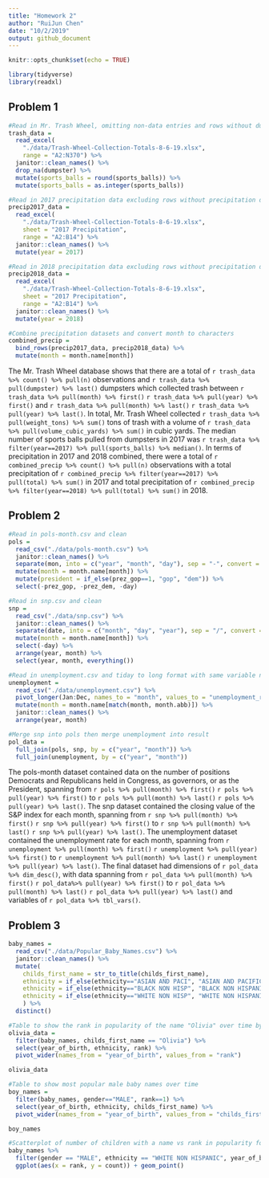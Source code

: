 ```yaml
---
title: "Homework 2"
author: "RuiJun Chen"
date: "10/2/2019"
output: github_document
---
```


```r
knitr::opts_chunk$set(echo = TRUE)

library(tidyverse)
library(readxl)
```

## Problem 1
```r
#Read in Mr. Trash Wheel, omitting non-data entries and rows without dumpster-specific data, then rounding sports balls to integers
trash_data = 
  read_excel(
    "./data/Trash-Wheel-Collection-Totals-8-6-19.xlsx", 
    range = "A2:N370") %>% 
  janitor::clean_names() %>% 
  drop_na(dumpster) %>% 
  mutate(sports_balls = round(sports_balls)) %>% 
  mutate(sports_balls = as.integer(sports_balls))

```

```r
#Read in 2017 precipitation data excluding rows without precipitation data and adding year
precip2017_data = 
  read_excel(
    "./data/Trash-Wheel-Collection-Totals-8-6-19.xlsx", 
    sheet = "2017 Precipitation",
    range = "A2:B14") %>% 
  janitor::clean_names() %>% 
  mutate(year = 2017)

#Read in 2018 precipitation data excluding rows without precipitation data and adding year
precip2018_data = 
  read_excel(
    "./data/Trash-Wheel-Collection-Totals-8-6-19.xlsx", 
    sheet = "2017 Precipitation",
    range = "A2:B14") %>% 
  janitor::clean_names() %>% 
  mutate(year = 2018)

#Combine precipitation datasets and convert month to characters
combined_precip = 
  bind_rows(precip2017_data, precip2018_data) %>% 
  mutate(month = month.name[month])
```

The Mr. Trash Wheel database shows that there are a total of `r trash_data %>% count() %>% pull(n)` observations and `r trash_data %>% pull(dumpster) %>% last()` dumpsters which collected trash between `r trash_data %>% pull(month) %>% first()` `r trash_data %>% pull(year) %>% first()` and `r trash_data %>% pull(month) %>% last()` `r trash_data %>% pull(year) %>% last()`. In total, Mr. Trash Wheel collected `r trash_data %>% pull(weight_tons) %>% sum()` tons of trash with a volume of `r trash_data %>% pull(volume_cubic_yards) %>% sum()` in cubic yards. The median number of sports balls pulled from dumpsters in 2017 was `r trash_data %>% filter(year==2017) %>% pull(sports_balls) %>% median()`. In terms of precipitation in 2017 and 2018 combined, there were a total of `r combined_precip %>% count() %>% pull(n)` observations with a total precipitation of `r combined_precip %>% filter(year==2017) %>% pull(total) %>% sum()` in 2017 and total precipitation of `r combined_precip %>% filter(year==2018) %>% pull(total) %>% sum()` in 2018. 

## Problem 2
```r
#Read in pols-month.csv and clean
pols = 
  read_csv("./data/pols-month.csv") %>% 
  janitor::clean_names() %>% 
  separate(mon, into = c("year", "month", "day"), sep = "-", convert = TRUE) %>% 
  mutate(month = month.name[month]) %>% 
  mutate(president = if_else(prez_gop==1, "gop", "dem")) %>% 
  select(-prez_gop, -prez_dem, -day)
```

```r
#Read in snp.csv and clean
snp = 
  read_csv("./data/snp.csv") %>% 
  janitor::clean_names() %>% 
  separate(date, into = c("month", "day", "year"), sep = "/", convert = TRUE) %>% 
  mutate(month = month.name[month]) %>% 
  select(-day) %>% 
  arrange(year, month) %>% 
  select(year, month, everything())
```

```r
#Read in unemployment.csv and tiday to long format with same variable names/formats
unemployment = 
  read_csv("./data/unemployment.csv") %>% 
  pivot_longer(Jan:Dec, names_to = "month", values_to = "unemployment_rate") %>% 
  mutate(month = month.name[match(month, month.abb)]) %>% 
  janitor::clean_names() %>% 
  arrange(year, month)
```

```r
#Merge snp into pols then merge unemployment into result
pol_data = 
  full_join(pols, snp, by = c("year", "month")) %>% 
  full_join(unemployment, by = c("year", "month"))
```
The pols-month dataset contained data on the number of positions Democrats and Republicans held in Congress, as governors, or as the President, spanning from `r pols %>% pull(month) %>% first()` `r pols %>% pull(year) %>% first()` to `r pols %>% pull(month) %>% last()` `r pols %>% pull(year) %>% last()`. The snp dataset contained the closing value of the S&P index for each month, spanning from `r snp %>% pull(month) %>% first()` `r snp %>% pull(year) %>% first()` to `r snp %>% pull(month) %>% last()` `r snp %>% pull(year) %>% last()`. The unemployment dataset contained the unemployment rate for each month, spanning from `r unemployment %>% pull(month) %>% first()` `r unemployment %>% pull(year) %>% first()` to `r unemployment %>% pull(month) %>% last()` `r unemployment %>% pull(year) %>% last()`. The final dataset had dimensions of `r pol_data %>% dim_desc()`, with data spanning from `r pol_data %>% pull(month) %>% first()` `r pol_data%>% pull(year) %>% first()` to `r pol_data %>% pull(month) %>% last()` `r pol_data %>% pull(year) %>% last()` and variables of `r pol_data %>% tbl_vars()`.

## Problem 3
```r
baby_names = 
  read_csv("./data/Popular_Baby_Names.csv") %>% 
  janitor::clean_names() %>% 
  mutate(
    childs_first_name = str_to_title(childs_first_name),
    ethnicity = if_else(ethnicity=="ASIAN AND PACI", "ASIAN AND PACIFIC ISLANDER", ethnicity),
    ethnicity = if_else(ethnicity=="BLACK NON HISP", "BLACK NON HISPANIC", ethnicity),
    ethnicity = if_else(ethnicity=="WHITE NON HISP", "WHITE NON HISPANIC", ethnicity)
    ) %>% 
  distinct()
```

```r
#Table to show the rank in popularity of the name "Olivia" over time by ethnicity
olivia_data = 
  filter(baby_names, childs_first_name == "Olivia") %>% 
  select(year_of_birth, ethnicity, rank) %>% 
  pivot_wider(names_from = "year_of_birth", values_from = "rank")

olivia_data
```

```r
#Table to show most popular male baby names over time
boy_names = 
  filter(baby_names, gender=="MALE", rank==1) %>% 
  select(year_of_birth, ethnicity, childs_first_name) %>% 
  pivot_wider(names_from = "year_of_birth", values_from = "childs_first_name")

boy_names
```

```r
#Scatterplot of number of children with a name vs rank in popularity for male, white non-hispanic children in 2016
baby_names %>% 
  filter(gender == "MALE", ethnicity == "WHITE NON HISPANIC", year_of_birth == 2016) %>% 
  ggplot(aes(x = rank, y = count)) + geom_point()
```

